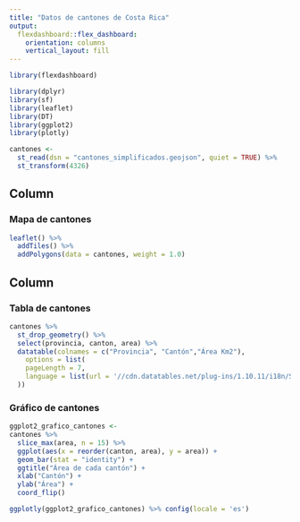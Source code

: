 ---
title: "Datos de cantones de Costa Rica"
output: 
  flexdashboard::flex_dashboard:
    orientation: columns
    vertical_layout: fill
---

```{r setup, include=FALSE}
library(flexdashboard)
```

```{r paquetes, message=FALSE,warning=FALSE}
library(dplyr)
library(sf)
library(leaflet)
library(DT)
library(ggplot2)
library(plotly)
```

```{r lectura-datos,message=FALSE,warning=FALSE}
cantones <-
  st_read(dsn = "cantones_simplificados.geojson", quiet = TRUE) %>%
  st_transform(4326)
```


Column {data-width=550}
-----------------------------------------------------------------------

### Mapa de cantones 

```{r mapa, message=FALSE,warning=FALSE}
leaflet() %>%
  addTiles() %>%
  addPolygons(data = cantones, weight = 1.0)
```

Column {data-width=450}
-----------------------------------------------------------------------

### Tabla de cantones

```{r tabla, message=FALSE,warning=FALSE}
cantones %>%
  st_drop_geometry() %>%
  select(provincia, canton, area) %>%
  datatable(colnames = c("Provincia", "Cantón","Área Km2"),
    options = list(
    pageLength = 7,
    language = list(url = '//cdn.datatables.net/plug-ins/1.10.11/i18n/Spanish.json')
  ))
```

### Gráfico de cantones

```{r grafico, message=FALSE,warning=FALSE}
ggplot2_grafico_cantones <-
cantones %>%
  slice_max(area, n = 15) %>% 
  ggplot(aes(x = reorder(canton, area), y = area)) +
  geom_bar(stat = "identity") +
  ggtitle("Área de cada cantón") +
  xlab("Cantón") +
  ylab("Área") +
  coord_flip() 

ggplotly(ggplot2_grafico_cantones) %>% config(locale = 'es')
```

